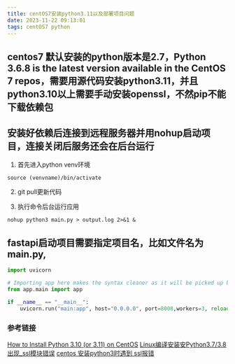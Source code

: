```yaml
---
title: centOS7安装python3.11以及部署项目问题
date: 2023-11-22 09:13:01
tags: centOS7 python
---
```

## centos7 默认安装的python版本是2.7，Python 3.6.8 is the latest version available in the CentOS 7 repos，需要用源代码安装python3.11，并且python3.10以上需要手动安装openssl，不然pip不能下载依赖包

## 安装好依赖后连接到远程服务器并用nohup启动项目，连接关闭后服务还会在后台运行

1. 首先进入python venv环境

```
source (venvname)/bin/activate
```
2. git pull更新代码

3. 执行命令后台运行应用

```
nohup python3 main.py > output.log 2>&1 &
```

## fastapi启动项目需要指定项目名，比如文件名为main.py,
```python
import uvicorn

# Importing app here makes the syntax cleaner as it will be picked up by refactors
from app.main import app

if __name__ == "__main__":
    uvicorn.run("main:app", host="0.0.0.0", port=8008,workers=3, reload=True)
```

### 参考链接
[How to Install Python 3.10 (or 3.11) on CentOS](https://linuxstans.com/how-to-install-python-centos/)
[Linux编译安装安Python3.7/3.8出现_ssl模块错误](https://www.cnblogs.com/yuxiuyan/p/13591854.html)
[centos 安装python3时遇到 ssl报错](https://www.cnblogs.com/presleyren/p/13931911.html)